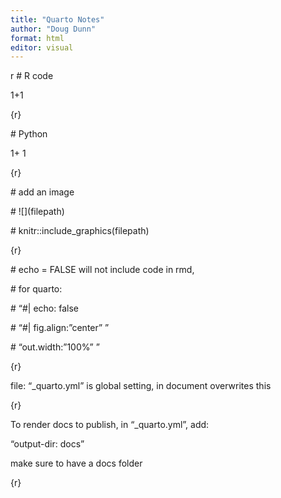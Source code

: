 ```yaml
---
title: "Quarto Notes"
author: "Doug Dunn"
format: html
editor: visual
---
```


{r}

\# R code

1+1

{r}

\# Python

1+ 1

{r}

\# add an image

\# \![\](filepath)

\# knitr::include_graphics(filepath)

{r}

\# echo = FALSE will not include code in rmd,

\# for quarto:

\# "#\| echo: false

\# "#\| fig.align: "center" "

\# "out.width: "100%" "

{r}

file: "\_quarto.yml" is global setting, in document overwrites this

{r}

To render docs to publish, in "\_quarto.yml", add:

"output-dir: docs"

make sure to have a docs folder

{r}
